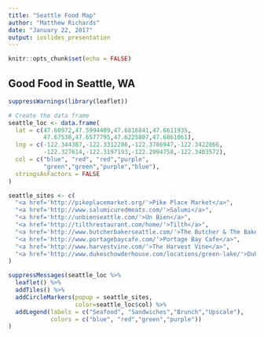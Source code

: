 ```yaml
---
title: "Seattle Food Map"
author: "Matthew Richards"
date: "January 22, 2017"
output: ioslides_presentation
---
```


```r
knitr::opts_chunk$set(echo = FALSE)
```

## Good Food in Seattle, WA
```r
suppressWarnings(library(leaflet))

# Create the data frame
seattle_loc <- data.frame(
  lat = c(47.60972,47.5994409,47.6816841,47.6611935,
          47.67538,47.6577795,47.6225807,47.6861061),
  lng = c(-122.344387,-122.3312286,-122.3786947,-122.3422866,
          -122.327614,-122.3197193,-122.2994758,-122.3403572),
  col = c("blue", "red", "red","purple",
          "green","green","purple","blue"),
  stringsAsFactors = FALSE
)

seattle_sites <- c(
  "<a href='http://pikeplacemarket.org/'>Pike Place Market</a>",
  "<a href='http://www.salumicuredmeats.com/'>Salumi</a>",
  "<a href='http://unbienseattle.com/'>Un Bien</a>",
  "<a href='http://tilthrestaurant.com/home/'>Tilth</a>",
  "<a href='http://www.butcherbakerseattle.com/'>The Butcher & The Baker</a>",
  "<a href='http://www.portagebaycafe.com/'>Portage Bay Cafe</a>",
  "<a href='http://www.harvestvine.com/'>The Harvest Vine</a>",
  "<a href='http://www.dukeschowderhouse.com/locations/green-lake/'>Duke's Chowder House</a>"
)

suppressMessages(seattle_loc %>%
  leaflet() %>%
  addTiles() %>%
  addCircleMarkers(popup = seattle_sites,
                   color=seattle_loc$col) %>%
  addLegend(labels = c("Seafood", "Sandwiches","Brunch","Upscale"),
            colors = c("blue", "red","green","purple"))
)
```
